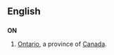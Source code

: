 {{see|Appendix:Variations of "on"}}
==English==

==={{abbreviation}}===
'''ON'''

# [[Ontario]], a province of [[Canada]].